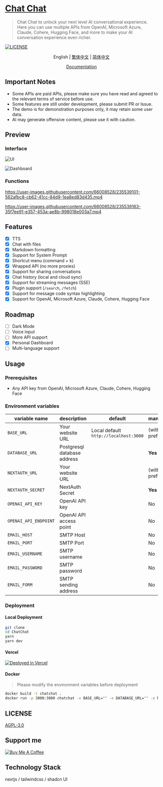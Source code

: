 # [Chat Chat](https://chat.okisdev.com)

> Chat Chat to unlock your next level AI conversational experience. Here you can use multiple APIs from OpenAI, Microsoft Azure, Claude, Cohere, Hugging Face, and more to make your AI conversation experience even richer.

[![LICENSE](https://img.shields.io/github/license/okisdev/ChatChat?style=flat-square)](https://github.com/okisdev/ChatChat/blob/master/LICENSE)

<p align='center'>
    <a>English</a> | <a href='README.zh_HK.mdx'>繁体中文</a> | <a href='README.zh_CN.mdx'>简体中文</a>
</p>

<p align='center'>
    <a href='https://docs.okis.dev/chat' target='_blank'>
        Documentation
    </a>
</p>

## Important Notes

-   Some APIs are paid APIs, please make sure you have read and agreed to the relevant terms of service before use.
-   Some features are still under development, please submit PR or Issue.
-   The demo is for demonstration purposes only, it may retain some user data.
-   AI may generate offensive content, please use it with caution.

## Preview

### Interface

![UI](https://cdn.harrly.com/project/GitHub/Chat-Chat/img/UI-1.png)

![Dashboard](https://cdn.harrly.com/project/GitHub/Chat-Chat/img/Dashboard-1.png)

### Functions

https://user-images.githubusercontent.com/66008528/235539101-562afbc8-cb62-41cc-84d9-1ea8ed83d435.mp4

https://user-images.githubusercontent.com/66008528/235539163-35f7ee91-e357-453a-ae8b-998018e003a7.mp4

## Features

-   [x] TTS
-   [x] Chat with files
-   [x] Markdown formatting
-   [x] Support for System Prompt
-   [x] Shortcut menu (command + k)
-   [x] Wrapped API (no more proxies)
-   [x] Support for sharing conversations
-   [x] Chat history (local and cloud sync)
-   [x] Support for streaming messages (SSE)
-   [x] Plugin support (`/search`, `/fetch`)
-   [x] Support for message code syntax highlighting
-   [x] Support for OpenAI, Microsoft Azure, Claude, Cohere, Hugging Face

## Roadmap

-   [ ] Dark Mode
-   [ ] Voice input
-   [ ] More API support
-   [x] Personal Dashboard
-   [ ] Multi-language support

## Usage

### Prerequisites

-   Any API key from OpenAI, Microsoft Azure, Claude, Cohere, Hugging Face

### Environment variables

| variable name         | description                 | default                               | mandatory                | prompt                                                                                                            |
| --------------------- | --------------------------- | ------------------------------------- | ------------------------ | ----------------------------------------------------------------------------------------------------------------- |
| `BASE_URL`            | Your website URL            | Local default `http://localhost:3000` | (with prefix) **Yes**    |                                                                                                                   |
| `DATABASE_URL`        | Postgresql database address |                                       | **Yes**                  | Start with `postgresql://` (if not required, please fill in `postgresql://user:password@example.com:port/dbname`) |
| `NEXTAUTH_URL`        | Your website URL            |                                       | (without prefix) **Yes** |                                                                                                                   |
| `NEXTAUTH_SECRET`     | NextAuth Secret             |                                       | **Yes**                  | Random hash (16 bits is best)                                                                                     |
| `OPENAI_API_KEY`      | OpenAI API key              |                                       | No                       |                                                                                                                   |
| `OPENAI_API_ENDPOINT` | OpenAI API access point     |                                       | No                       |                                                                                                                   |
| `EMAIL_HOST`          | SMTP Host                   |                                       | No                       |                                                                                                                   |
| `EMAIL_PORT`          | SMTP Port                   |                                       | No                       |                                                                                                                   |
| `EMAIL_USERNAME`      | SMTP username               |                                       | No                       |                                                                                                                   |
| `EMAIL_PASSWORD`      | SMTP password               |                                       | No                       |                                                                                                                   |
| `EMAIL_FORM`          | SMTP sending address        |                                       | No                       |                                                                                                                   |

### Deployment

#### Local Deployment

```bash
git clone
cd ChatChat
yarn
yarn dev
```

#### Vercel

[![Deployed in Vercel](https://vercel.com/button)](https://vercel.com/import/project?template=https://github.com/okisdev/ChatChat)

#### Docker

> Please modify the environment variables before deployment

```bash
docker build -t chatchat .
docker run -p 3000:3000 chatchat -e BASE_URL="" -e DATABASE_URL="" -e NEXTAUTH_URL="" -e NEXTAUTH_SECRET="" -e OPENAI_API_KEY="" -e OPENAI_API_ENDPOINT="" -e EMAIL_HOST="" -e EMAIL_PORT="" -e EMAIL_USERNAME="" -e EMAIL_PASSWORD="" -e EMAIL_FORM=""
```

## LICENSE

[AGPL-3.0](./LICENSE)

## Support me

[![Buy Me A Coffee](https://www.buymeacoffee.com/assets/img/custom_images/orange_img.png)](https://www.buymeacoffee.com/okisdev)

## Technology Stack

nextjs / tailwindcss / shadcn UI

```

```
